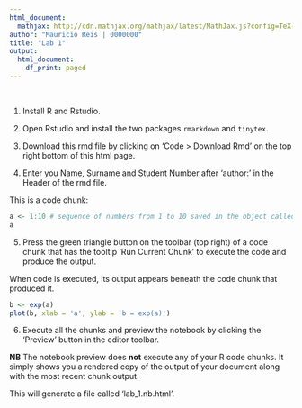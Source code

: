 ```yaml
---
html_document:
  mathjax: http://cdn.mathjax.org/mathjax/latest/MathJax.js?config=TeX-AMS-MML_HTMLorMML
author: "Mauricio Reis | 0000000"
title: "Lab 1"
output:
  html_document:
    df_print: paged
---
```


<br>

1. Install R and Rstudio.

2. Open Rstudio and install the two packages `rmarkdown` and `tinytex`.

3. Download this rmd file by clicking on 'Code > Download Rmd' on the top right bottom of this html page.

4. Enter you Name, Surname and Student Number after 'author:' in the Header of the rmd file.

This is a code chunk:
```r
a <- 1:10 # sequence of numbers from 1 to 10 saved in the object called 'a'
a
```

5. Press the green triangle button on the toolbar (top right) of a code chunk that has the tooltip 'Run Current Chunk' to execute the code and produce the output.

When code is executed, its output appears beneath the code chunk that produced it. 
```r
b <- exp(a)
plot(b, xlab = 'a', ylab = 'b = exp(a)')
```

6. Execute all the chunks and preview the notebook by clicking the 'Preview' button in the editor toolbar.

**NB** The notebook preview does **not** execute any of your R code chunks. It simply shows you a rendered copy of the output of your document along with the most recent chunk output.

This will generate a file called 'lab_1.nb.html'.

